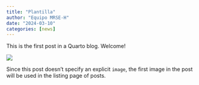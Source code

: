 ```yaml
---
title: "Plantilla"
author: "Equipo MRSE-H"
date: "2024-03-10"
categories: [news]
---
```


This is the first post in a Quarto blog. Welcome!

![](thumbnail.jpg)

Since this post doesn't specify an explicit `image`, the first image in the post will be used in the listing page of posts.
